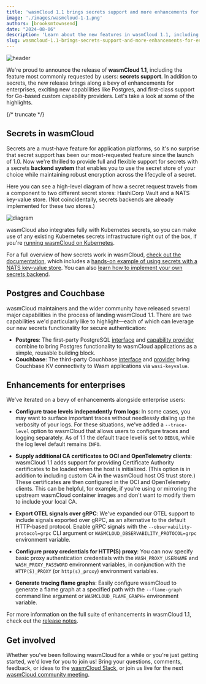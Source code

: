 ```yaml
---
title: 'wasmCloud 1.1 brings secrets support and more enhancements for enterprises'
image: './images/wasmcloud-1-1.png'
authors: [brooksmtownsend]
date: "2024-08-06"
description: 'Learn about the new features in wasmCloud 1.1, including secrets support.'
slug: wasmcloud-1.1-brings-secrets-support-and-more-enhancements-for-enterprises
---
```


![header](./images/wasmcloud-1-1.png)

We're proud to announce the release of **wasmCloud 1.1**, including the feature most commonly requested by users: **secrets support**. In addition to secrets, the new release brings along a bevy of enhancements for enterprises, exciting new capabilities like Postgres, and first-class support for Go-based custom capability providers. Let's take a look at some of the highlights.

{/* truncate */}

## Secrets in wasmCloud

Secrets are a must-have feature for application platforms, so it's no surprise that secret support has been our most-requested feature since the launch of 1.0. Now we're thrilled to provide full and flexible support for secrets with a secrets **backend system** that enables you to use the secret store of your choice while maintaining robust encryption across the lifecycle of a secret. 

Here you can see a high-level diagram of how a secret request travels from a component to two different secret stores: HashiCorp Vault and a NATS key-value store. (Not coincidentally, secrets backends are already implemented for these two stores.)  

![diagram](./images/secrets-diagram.png)

wasmCloud also integrates fully with Kubernetes secrets, so you can make use of any existing Kubernetes secrets infrastructure right out of the box, if you're [running wasmCloud on Kubernetes](/blog/how-to-run-webassembly-components-on-kubernetes-with-wasmcloud). 

For a full overview of how secrets work in wasmCloud, [check out the documentation](/docs/concepts/secrets), which includes a [hands-on example of using secrets with a NATS key-value store](/docs/concepts/secrets#example-using-a-nats-kv-backend). You can also [learn how to implement your own secrets backend](/docs/deployment/security/secrets).

## Postgres and Couchbase

wasmCloud maintainers and the wider community have released several major capabilities in the process of landing wasmCloud 1.1. There are two capabilities we'd particularly like to highlight&mdash;each of which can leverage our new secrets functionality for secure authentication:

* **Postgres**: The first-party PostgreSQL [interface](https://github.com/wasmCloud/wasmCloud/tree/main/wit/postgres) and [capability provider](https://github.com/wasmCloud/wasmCloud/pkgs/container/sqldb-postgres) combine to bring Postgres functionality to wasmCloud applications as a simple, reusable building block. 
* **Couchbase**: The third-party Couchbase [interface](https://github.com/couchbaselabs/wasmcloud-provider-couchbase/tree/main/wit/couchbase) and [provider](https://github.com/couchbaselabs/wasmcloud-provider-couchbase) bring Couchbase KV connectivity to Wasm applications via `wasi-keyvalue`.

## Enhancements for enterprises

We've iterated on a bevy of enhancements alongside enterprise users:

* **Configure trace levels independently from logs**: In some cases, you may want to surface important traces without needlessly dialing up the verbosity of your logs. For these situations, we've added a `--trace-level` option to wasmCloud that allows users to configure traces and logging separately. As of 1.1 the default trace level is set to `DEBUG`, while the log level default remains `INFO`.

* **Supply additional CA certificates to OCI and OpenTelemetry clients**: wasmCloud 1.1 adds support for providing Certificate Authority certificates to be loaded when the host is initialized. (This option is in addition to including custom CA in the wasmCloud host OS trust store.) These certificates are then configured in the OCI and OpenTelemetry clients. This can be helpful, for example, if you're using or mirroring the upstream wasmCloud container images and don't want to modify them to include your local CA.

* **Export OTEL signals over gRPC**: We've expanded our OTEL support to include signals exported over gRPC, as an alternative to the default HTTP-based protocol. Enable gRPC signals with the `--observability-protocol=grpc` CLI argument or `WASMCLOUD_OBSERVABILITY_PROTOCOL=grpc` environment variable.

* **Configure proxy credentials for HTTP(S) proxy**: You can now specify basic proxy authentication credentials with the `WASH_PROXY_USERNAME` and `WASH_PROXY_PASSWORD` environment variables, in conjunction with the `HTTP(S)_PROXY` (or `http(s)_proxy`) environment variables.

* **Generate tracing flame graphs**: Easily configure wasmCloud to generate a flame graph at a specified path with the `--flame-graph` command line argument or `WASMCLOUD_FLAME_GRAPH=` environment variable.

For more information on the full suite of enhancements in wasmCloud 1.1, check out the [release notes](https://github.com/wasmCloud/wasmCloud/releases/tag/v1.1.0).

## Get involved

Whether you've been following wasmCloud for a while or you're just getting started, we'd love for you to join us! Bring your questions, comments, feedback, or ideas to the [wasmCloud Slack](https://slack.wasmcloud.com/), or join us live for the next [wasmCloud community meeting](https://wasmcloud.com/community). 
